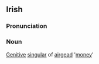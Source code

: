 ==Irish==
===Pronunciation===
{{IPA|[ˈar&#690;əg&#690;əd&#690;]}}
===Noun===
[[Genitive]] [[singular]] of [[airgead]] '[[money]]'